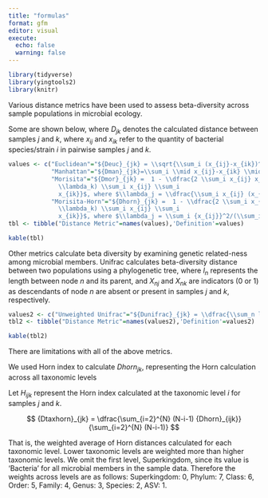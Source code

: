 ```yaml
---
title: "formulas"
format: gfm
editor: visual
execute: 
  echo: false
  warning: false
---
```


```r
library(tidyverse)
library(yingtools2)
library(knitr)
```

Various distance metrics have been used to assess beta-diversity across sample populations in microbial ecology.

Some are shown below, where $D_{jk}$ denotes the calculated distance between samples $j$ and $k$, where $x_{ij}$ and $x_{ik}$ refer to the quantity of bacterial species/strain $i$ in pairwise samples $j$ and $k$.

```r
values <- c("Euclidean"="${Deuc}_{jk} = \\sqrt{\\sum_i (x_{ij}-x_{ik})^2}$",
            "Manhattan"="${Dman}_{jk}=\\sum_i \\mid x_{ij}-x_{ik} \\mid$",
            "Morisita"="${Dmor}_{jk} =  1 - \\dfrac{2 \\sum_i x_{ij} x_{ik}}{(\\lambda_j +
              \\lambda_k) \\sum_i x_{ij} \\sum_i
              x_{ik}}$, where $\\lambda_j = \\dfrac{\\sum_i x_{ij} (x_{ij} - 1)}{\\sum_i x_{ij} \\sum_i (x_{ij} - 1)}$",
            "Morisita-Horn"="${Dhorn}_{jk} =  1 - \\dfrac{2 \\sum_i x_{ij} x_{ik}}{(\\lambda_j +
              \\lambda_k) \\sum_i x_{ij} \\sum_i
              x_{ik}}$, where $\\lambda_j = \\sum_i {x_{ij}}^2/(\\sum_i x_{ij})^2$")
tbl <- tibble("Distance Metric"=names(values),'Definition'=values)

kable(tbl)
```

Other metrics calculate beta diversity by examining genetic related-ness among microbial members. Unifrac calculates beta-diversity distance between two populations using a phylogenetic tree, where $l_n$ represents the length between node $n$ and its parent, and $X_{nj}$ and $X_{nk}$ are indicators (0 or 1) as descendants of node $n$ are absent or present in samples $j$ and $k$, respectively.

```r
values2 <- c("Unweighted Unifrac"="${Dunifrac}_{jk} = \\dfrac{\\sum_n l_n \\mid A_n - B_n \\mid}{\\sum_n l_n \\max(X_{nj}, X_{nk})}$")
tbl2 <- tibble("Distance Metric"=names(values2),'Definition'=values2)

kable(tbl2)
```

There are limitations with all of the above metrics.



We used Horn index to calculate ${Dhorn}_{jk}$, representing the Horn calculation across all taxonomic levels

Let $H_{ijk}$ represent the Horn index calculated at the taxonomic level $i$ for samples $j$ and $k$.

$$
{Dtaxhorn}_{jk} = \dfrac{\sum_{i=2}^{N} (N-i-1) {Dhorn}_{ijk}}{\sum_{i=2}^{N} (N-i-1)}
$$

That is, the weighted average of Horn distances calculated for each taxonomic level. Lower taxonomic levels are weighted more than higher taxonomic levels. We omit the first level, Superkingdom, since its value is 'Bacteria' for all microbial members in the sample data. Therefore the weights across levels are as follows: Superkingdom: 0, Phylum: 7, Class: 6, Order: 5, Family: 4, Genus: 3, Species: 2, ASV: 1.



